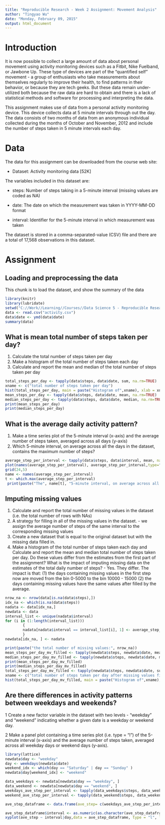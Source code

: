 ```yaml
---
title: "Reproducible Research - Week 2 Assignment: Movement Analysis"
author: "Tingyao Wu"
date: "Monday, February 09, 2015"
output: html_document
---
```

# Introduction
It is now possible to collect a large amount of data about personal movement using activity monitoring devices such as a Fitbit, Nike Fuelband, or Jawbone Up. These type of devices are part of the "quantified self" movement - a group of enthusiasts who take measurements about themselves regularly to improve their health, to find patterns in their behavior, or because they are tech geeks. But these data remain under-utilized both because the raw data are hard to obtain and there is a lack of statistical methods and software for processing and interpreting the data.

This assignment makes use of data from a personal activity monitoring device. This device collects data at 5 minute intervals through out the day. The data consists of two months of data from an anonymous individual collected during the months of October and November, 2012 and include the number of steps taken in 5 minute intervals each day.

# Data 
The data for this assignment can be downloaded from the course web site:

- Dataset: Activity monitoring data [52K]

The variables included in this dataset are:

- steps: Number of steps taking in a 5-minute interval (missing values are coded as NA)

- date: The date on which the measurement was taken in YYYY-MM-DD format

- interval: Identifier for the 5-minute interval in which measurement was taken

The dataset is stored in a comma-separated-value (CSV) file and there are a total of 17,568 observations in this dataset.

# Assignment

## Loading and preprocessing the data

This chunk is to load the dataset, and show the summary of the data
```r
library(knitr)
library(lubridate)
setwd("C://Work//Learning//Courses//Data Science 5 - Reproducible Research//Week 2//project")
data <- read.csv("activity.csv")
data$date <- ymd(data$date)
summary(data)
```
## What is mean total number of steps taken per day?

1. Calculate the total number of steps taken per day
2. Make a histogram of the total number of steps taken each day
3. Calculate and report the mean and median of the total number of steps taken per day

```r
total_steps_per_day <- tapply(data$steps, data$date, sum, na.rm=TRUE)
xname <- c("total number of steps taken per day")
hist(total_steps_per_day, main = paste("Histogram of",xname), xlab = xname)
mean_steps_per_day <- tapply(data$steps, data$date, mean, na.rm=TRUE)
median_steps_per_day <- tapply(data$steps, data$date, median, na.rm=TRUE)
print(mean_steps_per_day)
print(median_steps_per_day)

```
## What is the average daily activity pattern?
1. Make a time series plot of the 5-minute interval (x-axis) and the average number of steps taken, averaged across all days (y-axis)
2. Which 5-minute interval, on average across all the days in the dataset, contains the maximum number of steps?

```r
average_step_per_interval <- tapply(data$steps, data$interval, mean, na.rm=TRUE)
plot(names(average_step_per_interval), average_step_per_interval,type="l",xlab="5-minute interval",ylab = "Average Steps", main="Average number of steps taken for every 5-minute interval"); 
grid(24,5)
name <- names(average_step_per_interval)
t <- which.max(average_step_per_interval)
 print(paste("The", name[t], "5-minute interval, on average across all the days in the dataset, contains the maximum number of steps"))
```

## Imputing missing values
1. Calculate and report the total number of missing values in the dataset (i.e. the total number of rows with NAs)
2. A strategy for filling in all of the missing values in the dataset. 
        - we assign the average number of steps of the same interval to the corresponding missing values
3. Create a new dataset that is equal to the original dataset but with the missing data filled in.
4. Make a histogram of the total number of steps taken each day and Calculate and report the mean and median total number of steps taken per day. Do these values differ from the estimates from the first part of the assignment? What is the impact of imputing missing data on the estimates of the total daily number of steps?
        - Yes. They differ. The impact is that: (1) the days containing missing values in the first step now are moved from the bin 0-5000 to the bin 10000 - 15000 (2) the days containing missing values have the same values after filled by the average.

```r
nrow_na <- nrow(data[is.na(data$steps),])
idx_na <- which(is.na(data$steps))
nadata <- data[idx_na,]
newdata <- data
interval_list <- unique(nadata$interval)
for (i in (1:length(interval_list)))
        {
        nadata[nadata$interval == interval_list[i], 1] <- average_step_per_interval[as.character(interval_list[i])]
        }
newdata[idx_na, ] <- nadata

print(paste("the total number of missing values:", nrow_na))
mean_steps_per_day_mv_filled <- tapply(newdata$steps, newdata$date, mean)
median_steps_per_day_mv_filled <- tapply(newdata$steps, newdata$date, median)
print(mean_steps_per_day_mv_filled)
print(median_steps_per_day_mv_filled)
total_steps_per_day_mv_filled <- tapply(newdata$steps, newdata$date, sum)
xname <- c("total number of steps taken per day after missing values filled")
hist(total_steps_per_day_mv_filled, main = paste("Histogram of",xname), xlab = xname)

```

## Are there differences in activity patterns between weekdays and weekends?
1 Create a new factor variable in the dataset with two levels - "weekday" and "weekend" indicating whether a given date is a weekday or weekend day.

2 Make a panel plot containing a time series plot (i.e. type = "l") of the 5-minute interval (x-axis) and the average number of steps taken, averaged across all weekday days or weekend days (y-axis). 

```r
library(lattice)
newdata$day <- "weekday"
day <- weekdays(newdata$date)
weekend_idx <- which(day == "Saturday" | day == "Sunday" )
newdata$day[weekend_idx] <- "weekend"

data_weekdays <- newdata[newdata$day == "weekday", ]
data_weekend <- newdata[newdata$day == "weekend", ]
weekdays_ave_step_per_interval <- tapply(data_weekdays$steps, data_weekdays$interval, mean)
weekend_ave_step_per_interval <- tapply(data_weekend$steps, data_weekend$interval, mean)

ave_step_dataframe <- data.frame(ave_step= c(weekdays_ave_step_per_interval, weekend_ave_step_per_interval), interval = c(names(weekdays_ave_step_per_interval), names(weekend_ave_step_per_interval) ), day = c(rep("weekday",each=length(weekdays_ave_step_per_interval)), rep("weekend",each=length(weekend_ave_step_per_interval))) )

ave_step_dataframe$interval <- as.numeric(as.character(ave_step_dataframe$interval))
xyplot(ave_step ~ interval|day,data = ave_step_dataframe, type = "l", layout = c(1,2))
```